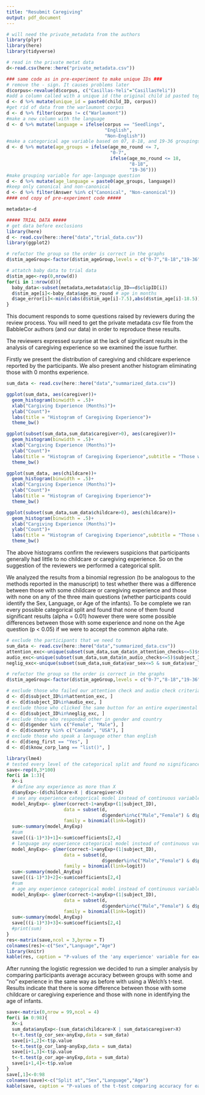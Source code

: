 ```yaml
---
title: "Resubmit Caregiving"
output: pdf_document
---
```



```r
# will need the private_metadata from the authors
library(plyr)
library(here)
library(tidyverse)

# read in the private metat data
d<-read.csv(here::here("private_metadata.csv"))

### same code as in pre-experiment to make unique IDs ###
# remove the - sign. It causes problems later
d$corpus<-revalue(d$corpus, c("Casillas-Yeli"="CasillasYeli"))
#add a column called with a unique id (the original child id pasted together with the corpus)
d <- d %>% mutate(unique_id = paste0(child_ID, corpus))
#get rid of data from the warlaumont corpus
d <- d %>% filter(corpus != c("Warlaumont"))
#make a new column with the language
d <- d %>% mutate(language = ifelse(corpus == "Seedlings",
                                    "English",
                                    "Non-English"))
#make a categorical age variable based on 07, 8-18, and 19-36 groupings
d <- d %>% mutate(age_groups = ifelse(age_mo_round <= 7,
                                      "0-7",
                                      ifelse(age_mo_round <= 18,
                                             "8-18",
                                             "19-36")))
#make grouping variable for age-language question
d <- d %>% mutate(age_language = paste0(age_groups, language))
#keep only canonical and non-canonical
d <- d %>% filter(Answer %in% c("Canonical", "Non-canonical"))
#### end copy of pre-experiment code #####

metadata<-d

##### TRIAL DATA #####
# get data before exclusions
library(here)
d <- read.csv(here::here("data","trial_data.csv"))
library(ggplot2)

# refactor the group so the order is correct in the graphs
d$stim_ageGroup<-factor(d$stim_ageGroup,levels = c("0-7","8-18","19-36"))

# attatch baby data to trial data
d$stim_age<-rep(0,nrow(d))
for(i in 1:nrow(d)){
  baby_data<-subset(metadata,metadata$clip_ID==d$clipID[i])
  d$stim_age[i]<-baby_data$age_mo_round # age in months
  d$age_error[i]<-min(c(abs(d$stim_age[i]-7.5),abs(d$stim_age[i]-18.5))) #absolute difference between age and closest cut off
}
```

This document responds to some questions raised by reviewers during the review process. You will need to get the private metadata csv file from the BabbleCor authors (and our data) in order to reproduce these results.


The reviewers expressed surprise at the lack of significant results in the analysis of caregiving experience so we examined the issue further.

Firstly we present the distribution of caregiving and childcare experience reported by the participants. We also present another histogram eliminating those with 0 months experience.


```r
sum_data <- read.csv(here::here("data","summarized_data.csv"))

ggplot(sum_data, aes(caregiver))+
  geom_histogram(binwidth = .5)+
  xlab("Cargiving Experience (Months)")+
  ylab("Count")+
  labs(title = "Histogram of Caregiving Experience")+
  theme_bw()

ggplot(subset(sum_data,sum_data$caregiver>0), aes(caregiver))+
  geom_histogram(binwidth = .5)+
  xlab("Cargiving Experience (Months)")+
  ylab("Count")+
  labs(title = "Histogram of Caregiving Experience",subtitle = "Those with 0 months removed")+
  theme_bw()

ggplot(sum_data, aes(childcare))+
  geom_histogram(binwidth = .5)+
  xlab("Cargiving Experience (Months)")+
  ylab("Count")+
  labs(title = "Histogram of Caregiving Experience")+
  theme_bw()

ggplot(subset(sum_data,sum_data$childcare>0), aes(childcare))+
  geom_histogram(binwidth = .5)+
  xlab("Cargiving Experience (Months)")+
  ylab("Count")+
  labs(title = "Histogram of Caregiving Experience",subtitle = "Those with 0 months removed")+
  theme_bw()
```

The above histograms confirm the reviewers suspicions that participants generally had little to no childcare or caregiving experience. So on the suggestion of the reviewers we performed a categorical split.

We analyzed the results from a binomial regression (to be analogous to the methods reported in the manuscript) to test whether there was a difference between those with some childcare or caregiving experience and those with none on any of the three main questions (whether participants could identify the Sex, Language, or Age of the infants). To be complete we ran every possible categorical split and found that none of them found significant results (alpha = 0.01) however there were some possible differences between those with some experience and none on the Age question (p < 0.05) if we were to accept the common alpha rate.

```r
# exclude the participants that we need to
sum_data <- read.csv(here::here("data","summarized_data.csv"))
attention_exc<-unique(subset(sum_data,sum_data$n_attention_checks<=5)$subject_ID)
audio_exc<-unique(subset(sum_data,sum_data$n_audio_checks<=5)$subject_ID)
neglig_exc<-unique(subset(sum_data,sum_data$var_sex<=5 & sum_data$var_lang<=5 & sum_data$var_age<=5)$subject_ID)

# refactor the group so the order is correct in the graphs
d$stim_ageGroup<-factor(d$stim_ageGroup,levels = c("0-7","8-18","19-36"))

# exclude those who failed our attention check and audio check criteria
d <- d[d$subject_ID%in%attention_exc, ]
d <- d[d$subject_ID%in%audio_exc, ]
# exclude those who clicked the same button for an entire experimental phase
d <- d[d$subject_ID%in%neglig_exc, ]
# exclude those who responded other in gender and country
d <- d[d$gender %in% c("Female", "Male"), ]
d <- d[d$country %in% c("Canada", "USA"), ]
# exclude those who speak a language other than english
d <- d[d$eng_first == "Yes", ]
d <- d[d$know_corp_lang == "list()", ]

library(lme4)
# tested every level of the categorical split and found no significance (alpha = 0.01). Lowest p = 0.03
save<-rep(0,3*100)
for(i in 1:3){
  X<-i
  # define any experience as more than X
  d$anyExp<-(d$childcare>X | d$caregiver>X)
  # sex any experience categorical model instead of continuous variable
  model_AnyExp<- glmer(correct~1+anyExp+(1|subject_ID),
                     data = subset(d,
                                   d$gender%in%c("Male","Female") & d$phase=="Sex"),
                     family = binomial(link=logit))
  sum<-summary(model_AnyExp)
  #sum
  save[((i-1)*3)+1]<-sum$coefficients[2,4]
  # language any experience categorical model instead of continuous variable
  model_AnyExp<- glmer(correct~1+anyExp+(1|subject_ID),
                     data = subset(d,
                                   d$gender%in%c("Male","Female") & d$phase=="Language"),
                     family = binomial(link=logit))
  sum<-summary(model_AnyExp)
  save[((i-1)*3)+2]<-sum$coefficients[2,4]
  #sum
  # age any experience categorical model instead of continuous variable
  model_AnyExp<- glmer(correct~1+anyExp+(1|subject_ID),
                     data = subset(d,
                                   d$gender%in%c("Male","Female") & d$phase=="Age"),
                     family = binomial(link=logit))
  sum<-summary(model_AnyExp)
  save[((i-1)*3)+3]<-sum$coefficients[2,4]
  #print(sum)
}
res<-matrix(save,ncol = 3,byrow = T)
colnames(res)<-c("Sex","Language","Age")
library(knitr)
kable(res, caption = "P-values of the 'any experience' variable for each level of categorical split")
```

After running the logistic regression we decided to run a simpler analysis by comparing participants average accuracy between groups with some and "no" experience in the same way as before with using a Welch's t-test. Results indicate that there is some difference between those with some childcare or caregiving experience and those with none in identifying the age of infants.

```r
save<-matrix(0,nrow = 99,ncol = 4)
for(i in 0:98){
  X<-i
  sum_data$anyExp<-(sum_data$childcare>X | sum_data$caregiver>X)
  t<-t.test(p_cor_sex~anyExp,data = sum_data)
  save[i+1,2]<-t$p.value
  t<-t.test(p_cor_lang~anyExp,data = sum_data)
  save[i+1,3]<-t$p.value
  t<-t.test(p_cor_age~anyExp,data = sum_data)
  save[i+1,4]<-t$p.value
}
save[,1]<-0:98
colnames(save)<-c("Split at","Sex","Language","Age")
kable(save, caption = "P-values of the t-test comparing accuracy for each level of categorical split")
```
